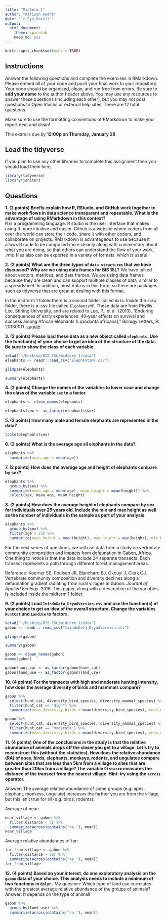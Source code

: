 ```yaml
---
title: "Midterm 1"
author: "Allison Andre"
date: "`r Sys.Date()`"
output:
  html_document: 
    theme: spacelab
    keep_md: yes
---
```


```r
knitr::opts_chunk$set(echo = TRUE)
```

## Instructions
Answer the following questions and complete the exercises in RMarkdown. Please embed all of your code and push your final work to your repository. Your code should be organized, clean, and run free from errors. Be sure to **add your name** to the author header above. You may use any resources to answer these questions (including each other), but you may not post questions to Open Stacks or external help sites. There are 12 total questions.  

Make sure to use the formatting conventions of RMarkdown to make your report neat and clean!  

This exam is due by **12:00p on Thursday, January 28**.  

## Load the tidyverse
If you plan to use any other libraries to complete this assignment then you should load them here.
```r
library(tidyverse)
library(janitor)
```

## Questions
**1. (2 points) Briefly explain how R, RStudio, and GitHub work together to make work flows in data science transparent and repeatable. What is the advantage of using RMarkdown in this context?**  
R is a programming language. R studio is the user interface that makes using R more intuitive and easier. Github is a website where coders from all over the world can store their code, share it with other coders, and collaborate on projects. RMarkdown is advantageous to use because it allows R code to be composed more cleanly along with commentary about what you are doing, so that others can understand the flow of your work. .rmd files also can be exported in a variety of formats, which is useful.

**2. (2 points) What are the three types of `data structures` that we have discussed? Why are we using data frames for BIS 15L?**
We have talked about vectors, matrices, and data frames. We are using data frames because they are clean and can support multiple classes of data, similar to a spreadsheet. In addition, most data is in this form, so there are packages such as tidyverse that are great at dealing with this format.

In the midterm 1 folder there is a second folder called `data`. Inside the `data` folder, there is a .csv file called `ElephantsMF`. These data are from Phyllis Lee, Stirling University, and are related to Lee, P., et al. (2013), "Enduring consequences of early experiences: 40-year effects on survival and success among African elephants (Loxodonta africana)," Biology Letters, 9: 20130011. [kaggle](https://www.kaggle.com/mostafaelseidy/elephantsmf).  

**3. (2 points) Please load these data as a new object called `elephants`. Use the function(s) of your choice to get an idea of the structure of the data. Be sure to show the class of each variable.**
```r
setwd("~/Desktop/BIS 15L/midterm 1/data")
elephants <- readr::read_csv("ElephantsMF.csv")
```
```r
glimpse(elephants)
```
```r
summary(elephants)
```

**4. (2 points) Change the names of the variables to lower case and change the class of the variable `sex` to a factor.**
```r
elephants <- clean_names(elephants)
```

```r
elephants$sex <- as_factor(elephants$sex)
```

**5. (2 points) How many male and female elephants are represented in the data?**
```r
table(elephants$sex)
```

**6. (2 points) What is the average age all elephants in the data?**
```r
elephants %>%
  summarize(mean_age = mean(age))
```

**7. (2 points) How does the average age and height of elephants compare by sex?**
```r
elephants %>% 
  group_by(sex) %>%
  summarize(mean_age = mean(age), mean_height = mean(height)) %>% 
  select(sex, mean_age, mean_height)
```

**8. (2 points) How does the average height of elephants compare by sex for individuals over 25 years old. Include the min and max height as well as the number of individuals in the sample as part of your analysis.**
```r
elephants %>%
  group_by(sex) %>%
  filter(age > 25) %>%
  summarize(mean_height = mean(height), max_height = max(height), min_height = min(height), n = n())
```

For the next series of questions, we will use data from a study on vertebrate community composition and impacts from defaunation in [Gabon, Africa](https://en.wikipedia.org/wiki/Gabon). One thing to notice is that the data include 24 separate transects. Each transect represents a path through different forest management areas.  

Reference: Koerner SE, Poulsen JR, Blanchard EJ, Okouyi J, Clark CJ. Vertebrate community composition and diversity declines along a defaunation gradient radiating from rural villages in Gabon. _Journal of Applied Ecology_. 2016. This paper, along with a description of the variables is included inside the midterm 1 folder.  

**9. (2 points) Load `IvindoData_DryadVersion.csv` and use the function(s) of your choice to get an idea of the overall structure. Change the variables `HuntCat` and `LandUse` to factors.**
```r
setwd("~/Desktop/BIS 15L/midterm 1/data")
gabon <- readr:: read_csv("IvindoData_DryadVersion.csv")
```
```r
glimpse(gabon)
```

```r
summary(gabon)
```
```r
gabon <- clean_names(gabon)
names(gabon)
```

```r
gabon$hunt_cat <- as_factor(gabon$hunt_cat)
gabon$land_use <- as_factor(gabon$land_use)
```

**10. (4 points) For the transects with high and moderate hunting intensity, how does the average diversity of birds and mammals compare?**
```r
gabon %>%
  select(hunt_cat, diversity_bird_species, diversity_mammal_species) %>% 
  filter(hunt_cat == "High") %>%
  summarize(mean_diversity_birds = mean(diversity_bird_species), mean_diversity_mammals = mean(diversity_mammal_species))
```

```r
gabon %>%
  select(hunt_cat, diversity_bird_species, diversity_mammal_species) %>% 
  filter(hunt_cat == "Moderate") %>%
  summarize(mean_diversity_birds = mean(diversity_bird_species), mean_diversity_mammals = mean(diversity_mammal_species))
```


**11. (4 points) One of the conclusions in the study is that the relative abundance of animals drops off the closer you get to a village. Let's try to reconstruct this (without the statistics). How does the relative abundance (RA) of apes, birds, elephants, monkeys, rodents, and ungulates compare between sites that are less than 5km from a village to sites that are greater than 20km from a village? The variable `Distance` measures the distance of the transect from the nearest village. Hint: try using the `across` operator.**  

Answer: The average relative abundance of some groups (e.g. apes, elephant, monkeys, ungulate) increases the farther you are from the village, but this isn't true for all (e.g. birds, rodents).

Average of near:
```r
near_village <- gabon %>% 
  filter(distance < 5) %>% 
  summarize(across(contains("ra_"), mean))
near_village
```

Average relative abundances of far:
```r
far_from_village <- gabon %>% 
  filter(distance > 20) %>% 
  summarize(across(contains("ra_"), mean))
far_from_village
```

**12. (4 points) Based on your interest, do one exploratory analysis on the `gabon` data of your choice. This analysis needs to include a minimum of two functions in `dplyr.`**
My question: Which type of land use correlates with the greatest average relative abundance of the groups of animals?
Answer: It depends on the type of animal!
```r
gabon %>% 
  group_by(land_use) %>% 
  summarize(across(contains("ra_"), mean))
```
